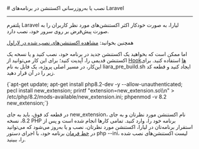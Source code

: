

<Layout>
<Head>
<title>مستندات نصب یا به‌روزرسانی اکستنشن در Laravel - لیارا</title>
</Head>
# نصب یا به‌روزرسانی اکستنشن در برنامه‌های Laravel
<hr className="mb-2" />

پلتفرم Laravel لیارا، به صورت خودکار اکثر اکستنشن‌های مورد نظر کاربران را به صورت پیش‌فرض بر روی سرور خود، نصب دارد.

<div className='h-2' />
<Alert variant="success">
<p>
همچنین بخوانید: <a href="../see-extension" className="text-[#2196f3] ">مشاهده اکستنشن‌های نصب شده در لاراول</a>
</p>
</Alert>
<div className='h-2' />

اما ممکن است که بخواهید یک اکستنشن جدید در برنامه خود، نصب کنید و یا نسخه یک اکستنشن قدیمی را، آپدیت کنید؛ برای این کار می‌توانید از <a href="../use-hooks" className="text-[#2196f3] ">Hookها</a> استفاده کنید.
برای این‌کار، در مسیر اصلی پروژه، یک فایل به نام <Important>liara_pre_build.sh</Important> ایجاد کنید و قطعه کد زیر را در آن قرار دهید. 
<div className='h-2' />
<div dir='ltr'>
<Highlight className="sh">
{`apt-get update;
apt-get install php8.2-dev  -y --allow-unauthenticated;
pecl install new_extension;
printf "extension=new_extension.so\\n" > /etc/php/8.2/mods-available/new_extension.ini;
phpenmod -v 8.2 new_extension;`}
</Highlight>
</div>
<div className='h-2' />

در قطعه کد فوق، باید به جای <Important>new_extension</Important>، نام اکستنشن مورد نظرتان و به جای <Important>8.2</Important>، نسخه PHP برنامه خود را، وارد کنید.
تمامی کارها انجام شده است و پس از استقرار برنامه‌تان در لیارا، اکستنشن مورد نظرتان، نصب و یا به‌روز می‌شود که می‌توانید در <a href="/paas/details/console-shell" className="text-[#2196f3] ">خط فرمان</a> برنامه خود، با اجرای دستور <Important>php --ini</Important>، لیست اکستنشن‌های نصب شده را، ببینید.

<NextPage next="./see-extension"/>
</Layout>